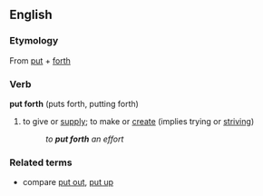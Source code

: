 ==English==

===Etymology===
From [[put]] + [[forth]]

===Verb===
'''put forth''' (puts forth, putting forth)

# to give or [[supply]]; to make or [[create]] (implies trying or [[strive|striving]])
#:''to '''put forth''' an effort''

===Related terms===
* compare [[put out]], [[put up]]